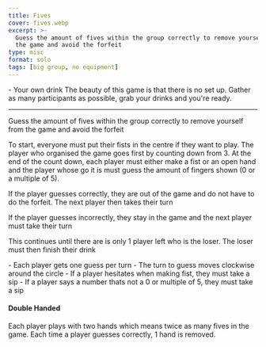 ```yaml
---
title: Fives
cover: fives.webp
excerpt: >-
  Guess the amount of fives within the group correctly to remove yourself from
  the game and avoid the forfeit
type: misc
format: solo
tags: [big group, no equipment]
---
```


<GameHero
  cover="/BeerGoggleGames/images/fives.webp"
  alt="Fives"
/>

<GameSection title="Equipment" icon="/BeerGoggleGames/images/liquor.webp">
-   Your own drink
</GameSection>

<GameSection title="Setup" icon="/BeerGoggleGames/images/settings.webp">
The beauty of this game is that there is no set up. Gather as many participants as possible, grab your drinks and you're ready.

* * *
</GameSection>

<GameSection title="Aim of the Game" icon="/BeerGoggleGames/images/target.webp">
<p>Guess the amount of fives within the group correctly to remove yourself from the game and avoid the forfeit</p>
</GameSection>

<GameSection title="How to Play" icon="/BeerGoggleGames/images/question.webp">
To start, everyone must put their fists in the centre if they want to play. The player who organised the game goes first by counting down from 3. At the end of the count down, each player must either make a fist or an open hand and the player whose go it is must guess the amount of fingers shown (0 or a multiple of 5).

If the player guesses correctly, they are out of the game and do not have to do the forfeit. The next player then takes their turn

If the player guesses incorrectly, they stay in the game and the next player must take their turn

This continues until there are is only 1 player left who is the loser. The loser must then finish their drink
</GameSection>

<GameSection title="Rules" icon="/BeerGoggleGames/images/rules.webp">
-   Each player gets one guess per turn
-   The turn to guess moves clockwise around the circle
-   If a player hesitates when making fist, they must take a sip
-   If a player says a number thats not a 0 or multiple of 5, they must take a sip
</GameSection>

<GameSection title="Special Edition" icon="/BeerGoggleGames/images/special.webp">

<h4>Double Handed</h4>

<p>Each player plays with two hands which means twice as many fives in the game. Each time a player guesses correctly, 1 hand is removed.</p>
</GameSection>

<ShareButtons title="Fives" />

<FeedbackCard>
</FeedbackCard>
